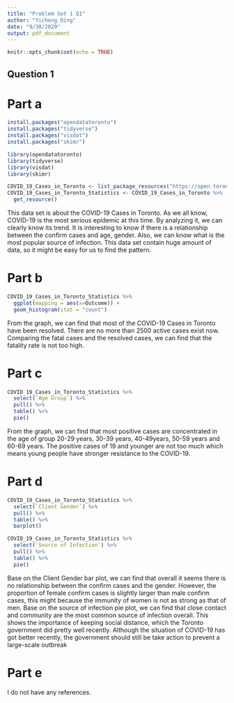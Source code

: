 ```yaml
---
title: "Problem Set 1 Q1"
author: "Yicheng Ding"
date: "9/30/2020"
output: pdf_document
---
```


```r
knitr::opts_chunk$set(echo = TRUE)
```

## Question 1
# Part a

```r
install.packages("opendatatoronto")
install.packages("tidyverse")
install.packages("visdat")
install.packages("skimr")

library(opendatatoronto)
library(tidyverse)
library(visdat)
library(skimr)

COVID_19_Cases_in_Toronto <- list_package_resources("https://open.toronto.ca/dataset/covid-19-cases-in-toronto/")
COVID_19_Cases_in_Toronto_Statistics <- COVID_19_Cases_in_Toronto %>%
  get_resource()
```

This data set is about the COVID-19 Cases in Toronto. As we all know, COVID-19 is the most serious epidemic at this time. By analyzing it, we can clearly know its trend. It is interesting to know if there is a relationship between the confirm cases and age, gender. Also, we can know what is the most popular source of infection. This data set contain huge amount of data, so it might be easy for us to find the pattern.

# Part b

```r
COVID_19_Cases_in_Toronto_Statistics %>%
  ggplot(mapping = aes(x=Outcome)) +
  geom_histogram(stat = "count")
```

From the graph, we can find that most of the COVID-19 Cases in Toronto have been resolved. There are no more than 2500 active cases exist now. Comparing the fatal cases and the resolved cases, we can find that the fatality rate is not too high.

# Part c

```r
COVID_19_Cases_in_Toronto_Statistics %>%
  select(`Age Group`) %>%
  pull() %>%
  table() %>%
  pie()
```

From the graph, we can find that most positive cases are concentrated in the age of group 20-29 years, 30-39 years, 40-49years, 50-59 years and 60-69 years. The positive cases of 19 and younger are not too much which means young people have stronger resistance to the COVID-19.

# Part d

```r
COVID_19_Cases_in_Toronto_Statistics %>%
  select(`Client Gender`) %>%
  pull() %>%
  table() %>%
  barplot()

COVID_19_Cases_in_Toronto_Statistics %>%
  select(`Source of Infection`) %>%
  pull() %>%
  table() %>%
  pie()
```


  Base on the Client Gender bar plot, we can find that overall it seems there is no relationship between the confirm cases and the gender. However, the proportion of female confirm cases is slightly larger than male confirm cases, this might because the immunity of women is not as strong as that of men.
  Base on the source of infection pie plot, we can find that close contact and community are the most common source of infection overall. This shows the importance of keeping social distance, which the Toronto government did pretty well recently.
  Although the situation of COVID-19 has got better recently, the government should still be take action to prevent a large-scale outbreak

# Part e

I do not have any references.